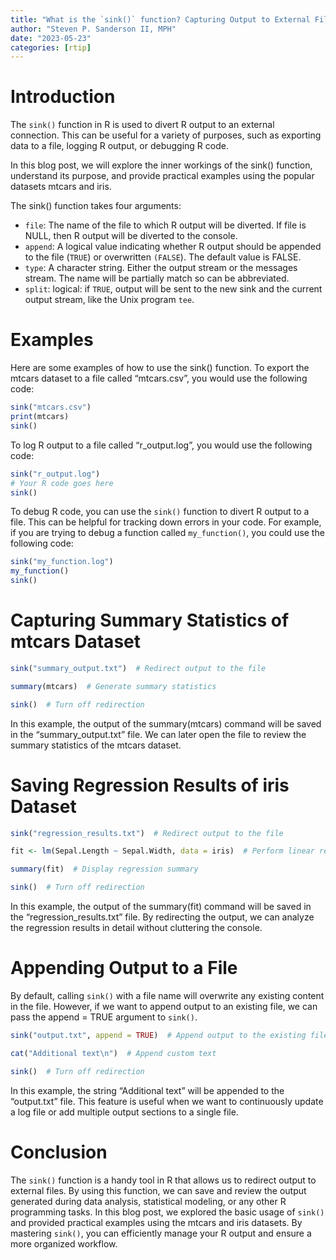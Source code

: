 ```yaml
---
title: "What is the `sink()` function? Capturing Output to External Files"
author: "Steven P. Sanderson II, MPH"
date: "2023-05-23"
categories: [rtip]
---
```


# Introduction

The `sink()` function in R is used to divert R output to an external connection. This can be useful for a variety of purposes, such as exporting data to a file, logging R output, or debugging R code.

In this blog post, we will explore the inner workings of the sink() function, understand its purpose, and provide practical examples using the popular datasets mtcars and iris.

The sink() function takes four arguments:

*    `file`: The name of the file to which R output will be diverted. If file is NULL, then R output will be diverted to the console.
*    `append`: A logical value indicating whether R output should be appended to the file (`TRUE`) or overwritten `(FALSE`). The default value is FALSE.
*   `type`: A character string. Either the output stream or the messages stream. The name will be partially match so can be abbreviated.
*   `split`: logical: if `TRUE`, output will be sent to the new sink and the current output stream, like the Unix program `tee`.

# Examples

Here are some examples of how to use the sink() function. To export the mtcars dataset to a file called "mtcars.csv", you would use the following code:

```r
sink("mtcars.csv")
print(mtcars)
sink()
```

To log R output to a file called "r_output.log", you would use the following code:

```r
sink("r_output.log")
# Your R code goes here
sink()
```

To debug R code, you can use the `sink()` function to divert R output to a file. This can be helpful for tracking down errors in your code. For example, if you are trying to debug a function called `my_function()`, you could use the following code:

```r
sink("my_function.log")
my_function()
sink()
```

# Capturing Summary Statistics of mtcars Dataset

```r
sink("summary_output.txt")  # Redirect output to the file

summary(mtcars)  # Generate summary statistics

sink()  # Turn off redirection
```

In this example, the output of the summary(mtcars) command will be saved in the "summary_output.txt" file. We can later open the file to review the summary statistics of the mtcars dataset.

# Saving Regression Results of iris Dataset

```r
sink("regression_results.txt")  # Redirect output to the file

fit <- lm(Sepal.Length ~ Sepal.Width, data = iris)  # Perform linear regression

summary(fit)  # Display regression summary

sink()  # Turn off redirection
```

In this example, the output of the summary(fit) command will be saved in the "regression_results.txt" file. By redirecting the output, we can analyze the regression results in detail without cluttering the console.

# Appending Output to a File

By default, calling `sink()` with a file name will overwrite any existing content in the file. However, if we want to append output to an existing file, we can pass the append = TRUE argument to `sink()`.

```r
sink("output.txt", append = TRUE)  # Append output to the existing file

cat("Additional text\n")  # Append custom text

sink()  # Turn off redirection
```

In this example, the string "Additional text" will be appended to the "output.txt" file. This feature is useful when we want to continuously update a log file or add multiple output sections to a single file.

# Conclusion

The `sink()` function is a handy tool in R that allows us to redirect output to external files. By using this function, we can save and review the output generated during data analysis, statistical modeling, or any other R programming tasks. In this blog post, we explored the basic usage of `sink()` and provided practical examples using the mtcars and iris datasets. By mastering `sink()`, you can efficiently manage your R output and ensure a more organized workflow.
